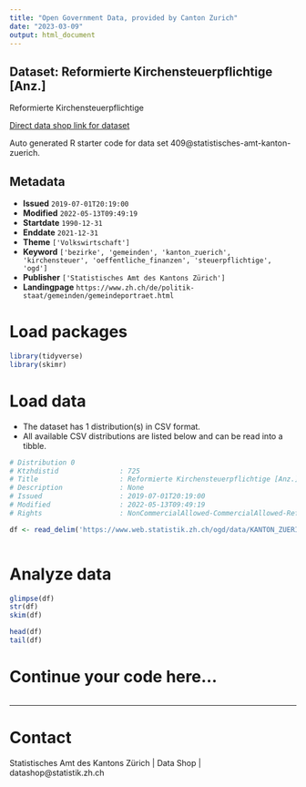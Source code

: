 ```yaml
---
title: "Open Government Data, provided by Canton Zurich"
date: "2023-03-09"
output: html_document
---
```


## Dataset: Reformierte Kirchensteuerpflichtige [Anz.]

Reformierte Kirchensteuerpflichtige

[Direct data shop link for dataset](https://www.zh.ch/de/politik-staat/opendata.zhweb-noredirect.zhweb-cache.html#/datasets/409@statistisches-amt-kanton-zuerich)

Auto generated R starter code for data set 409@statistisches-amt-kanton-zuerich.

## Metadata

- **Issued** `2019-07-01T20:19:00`
- **Modified** `2022-05-13T09:49:19`
- **Startdate** `1990-12-31`
- **Enddate** `2021-12-31`
- **Theme** `['Volkswirtschaft']`
- **Keyword** `['bezirke', 'gemeinden', 'kanton_zuerich', 'kirchensteuer', 'oeffentliche_finanzen', 'steuerpflichtige', 'ogd']`
- **Publisher** `['Statistisches Amt des Kantons Zürich']`
- **Landingpage** `https://www.zh.ch/de/politik-staat/gemeinden/gemeindeportraet.html`


# Load packages

```r

library(tidyverse)
library(skimr)

```

# Load data

-   The dataset has 1 distribution(s) in CSV format.
-   All available CSV distributions are listed below and can be read into a tibble.

```r

# Distribution 0
# Ktzhdistid               : 725
# Title                    : Reformierte Kirchensteuerpflichtige [Anz.]
# Description              : None
# Issued                   : 2019-07-01T20:19:00
# Modified                 : 2022-05-13T09:49:19
# Rights                   : NonCommercialAllowed-CommercialAllowed-ReferenceRequired

df <- read_delim('https://www.web.statistik.zh.ch/ogd/data/KANTON_ZUERICH_835.csv')



```

# Analyze data

```r

glimpse(df)
str(df)
skim(df)

head(df)
tail(df)

```

# Continue your code here...

```r

```

------------------------------------------------------------------------

# Contact

Statistisches Amt des Kantons Zürich | Data Shop | datashop@statistik.zh.ch
